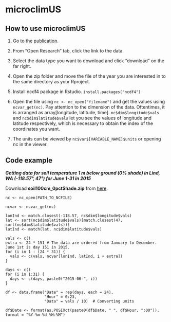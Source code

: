# microclimUS

## How to use microclimUS

1. Go to the [publication](https://esajournals.onlinelibrary.wiley.com/doi/full/10.1002/ecy.2829).

2. From “Open Research” tab, click the link to the data.

3. Select the data type you want to download and click “download” on the far right. 

4. Open the zip folder and move the file of the year you are interested in to the same directory as your Rproject. 

5. Install ncdf4 package in Rstudio. ```install.packages("ncdf4")``` 

6. Open the file using ```nc <- nc_open("filename")``` and get the values using ```ncvar_get(nc)```.
Pay attention to the dimension of the data. Oftentimes, it is arranged as array[longitude, latitude, time]. ```nc$dim$longitude$vals``` and ```nc$dim$latitude$vals``` let you see the values of longitude and latitude respectively, which is necessary to obtain the index of the coordinates you want.

7. The units can be viewed by ```nc$var$[VARIABLE_NAME]$units``` or opening nc in the viewer.


## Code example

***Getting data for soil temperature 1 m below ground (0% shade) in Lind, WA (-118.57°, 47°) for June 1-31 in 2015***  

Download **soil100cm_0pctShade.zip** from [here](https://knb.ecoinformatics.org/view/doi:10.5063/F1B56H16).

```
nc <- nc_open(PATH_TO_NCFILE)

ncvar <- ncvar_get(nc)

lonInd <- match.closest(-118.57, nc$dim$longitude$vals)
lat <- sort(nc$dim$latitude$vals)[match.closest(47, sort(nc$dim$latitude$vals))]
latInd <- match(lat, nc$dim$latitude$vals)
  
vals <- c()
extra <- 24 * 151 # The data are ordered from January to December. June 1st is day 151 in 2015.
for (i in 1 : (24 * 31)) {
  vals <- c(vals, ncvar[lonInd, latInd, i + extra])
}
  
days <- c()
for (i in 1:31) {
  days <- c(days, paste0("2015-06-", i))
}

df <- data.frame("Date" = rep(days, each = 24), 
                 "Hour" = 0:23,
                 "Data" = vals / 10)  # Converting units

df$Date <- format(as.POSIXct(paste0(df$Date, " ", df$Hour, ":00")), format = "%Y-%m-%d %H:%M")
```
